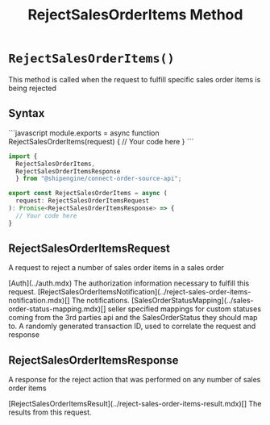 ﻿---
title: RejectSalesOrderItems Method
description: This method is called when the request to fulfill specific sales order items is being rejected.
---


`RejectSalesOrderItems()`
===========================
This method is called when the request to fulfill specific sales order items is being rejected


Syntax
-----------------------------------------------
<CodeWrapper>
```javascript
module.exports = async function RejectSalesOrderItems(request) {
  // Your code here
}
```

```typescript
import {
  RejectSalesOrderItems,
  RejectSalesOrderItemsResponse
  } from "@shipengine/connect-order-source-api";

export const RejectSalesOrderItems = async (
  request: RejectSalesOrderItemsRequest
): Promise<RejectSalesOrderItemsResponse> => {
  // Your code here
}
```
</CodeWrapper>

RejectSalesOrderItemsRequest
----
A request to reject a number of sales order items in a sales order

<Reference>
  <Field name="auth" nullable={false}>
    <Type>
      [Auth](../auth.mdx)
    </Type>
    <Description>
      The authorization information necessary to fulfill this request.
    </Description>
  </Field>
  <Field name="notifications" nullable={false}>
    <Type>
      [RejectSalesOrderItemsNotification](../reject-sales-order-items-notification.mdx)[]
    </Type>
    <Description>
      The notifications.
    </Description>
  </Field>
  <Field name="sales_order_status_mapping" nullable={false}>
    <Type>
      [SalesOrderStatusMapping](../sales-order-status-mapping.mdx)[]
    </Type>
    <Description>
      seller specified mappings for custom statuses coming from the 3rd parties api and the SalesOrderStatus they should map to.
    </Description>
  </Field>
  <Field name="transaction_id" type="string" nullable={false}>
    <Description>
      A randomly generated transaction ID, used to correlate the request and response
    </Description>
  </Field>
</Reference>

RejectSalesOrderItemsResponse
----
A response for the reject action that was performed on any number of sales order items

<Reference>
  <Field name="results" nullable={false}>
    <Type>
      [RejectSalesOrderItemsResult](../reject-sales-order-items-result.mdx)[]
    </Type>
    <Description>
      The results from this request.
    </Description>
  </Field>
</Reference>
